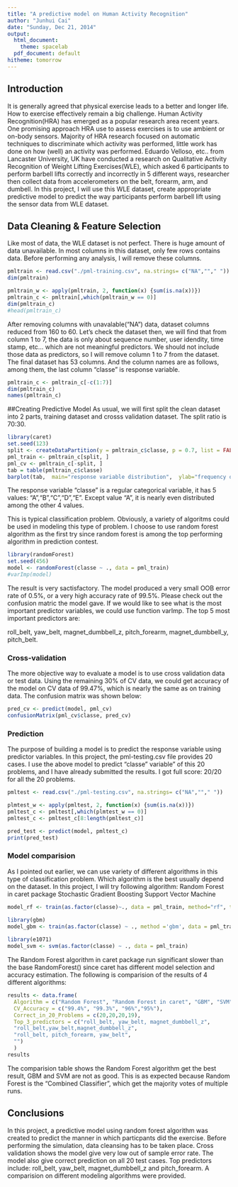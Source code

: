 ```yaml
---
title: "A predictive model on Human Activity Recognition"
author: "Junhui Cai"
date: "Sunday, Dec 21, 2014"
output:
  html_document:
    theme: spacelab
  pdf_document: default
hitheme: tomorrow
---
```


## Introduction

It is generally agreed that physical exercise leads to a better and longer life. How to exercise effectively remain a big challenge. Human Activity Recognition(HRA) has emerged as a popular research area recent years. One promising approach HRA use to assess exercises is to use ambient or on-body sensors. Majority of HRA research focused on automatic techniques to discriminate which activity was performed, little work has done on how (well) an activity was performed. Eduardo Velloso, etc.. from Lancaster University, UK have conducted a research on Qualitative Activity Recognition of Weight Lifting Exercises(WLE), which asked 6 participants to perform barbell lifts correctly and incorrectly in 5 different ways, researcher then collect data from accelerometers on the belt, forearm, arm, and dumbell. In this project, I will use this WLE dataset, create appropriate predictive model to predict the way participants perform barbell lift using the sensor data from WLE dataset.


## Data Cleaning & Feature Selection
Like most of data, the WLE dataset is not perfect. There is huge amount of data unavailable. In most columns in this dataset, only few rows contains data. Before performing any analysis, I will remove these columns.  

```r
pmltrain <- read.csv("./pml-training.csv", na.strings= c("NA",""," "))
dim(pmltrain)

pmltrain_w <- apply(pmltrain, 2, function(x) {sum(is.na(x))})
pmltrain_c <- pmltrain[,which(pmltrain_w == 0)]
dim(pmltrain_c)
#head(pmltrain_c)
```

After removing columns with unavalable("NA") data, dataset columns reduced from 160 to 60. Let's check the dataset then, we will find that from column 1 to 7, the data is only about sequence number, user idendity, time stamp, etc... which are not meaningful predictors. We should not include those data as predictors, so I will remove column 1 to 7 from the dataset. The final dataset has 53 columns. And the column names are as follows, among them, the last column "classe" is response variable.

```r
pmltrain_c <- pmltrain_c[-c(1:7)]
dim(pmltrain_c)
names(pmltrain_c)
```

##Creating Predictive Model
As usual, we will first split the clean dataset into 2 parts, training dataset and crosss validation dataset. The split ratio  is 70:30.

```r
library(caret)
set.seed(123)
split <- createDataPartition(y = pmltrain_c$classe, p = 0.7, list = FALSE)
pml_train <- pmltrain_c[split, ]
pml_cv <- pmltrain_c[-split, ]
tab = table(pmltrain_c$classe)
barplot(tab,  main="response variable distribution",  ylab="frequency of classe")
```

The response variable "classe" is a regular categorical variable, it has 5 values: "A","B","C","D","E". Except value "A", it is nearly even distributed among the other 4 values.

This is typical classification problem. Obviously, a variety of algoritms could be used in modeling this type of problem. I choose to use random forest algorithm as the first try since random forest is among the top performing algorithm in prediction contest. 

```r
library(randomForest)
set.seed(456)
model <- randomForest(classe ~ ., data = pml_train)
#varImp(model)
```

The result is very sactisfactory. The model produced a very small OOB error rate of 0.5%, or a very high accuracy rate of 99.5%. Please check out the confusion matric the model gave. If we would like to see what is the most important predictor variables, we could use function varImp. The top 5 most important predictors are:

roll_belt, yaw_belt, magnet_dumbbell_z, pitch_forearm,  magnet_dumbbell_y, pitch_belt.

### Cross-validation 
The more objective way to evaluate a model is to use cross validation data or test data. Using the remaining 30% of CV data, we could get accuracy of the model on CV data of 99.47%, which is nearly the same as on training data.  The confusion matrix was shown below:

```r
pred_cv <- predict(model, pml_cv)
confusionMatrix(pml_cv$classe, pred_cv)
```

### Prediction
The purpose of building a model is to predict the response variable using predictor variables. In this project, the pml-testing.csv file provides 20 cases. I use the above model to predict "classe" variable" of this 20 problems, and I have already submitted the results. I got full score: 20/20 for all the 20 problems.   

```r
pmltest <- read.csv("./pml-testing.csv", na.strings= c("NA",""," "))

plmtest_w <- apply(pmltest, 2, function(x) {sum(is.na(x))})
pmltest_c <- pmltest[,which(plmtest_w == 0)]
pmltest_c <- pmltest_c[8:length(pmltest_c)]

pred_test <- predict(model, pmltest_c)
print(pred_test)
```

### Model comparision
As I pointed out earlier, we can use variety of different algorithms in this type of classification problem. Which algorithm is the best usually depend on the dataset. In this project, I will try following algorithm:
  Random Forest in caret package
  Stochastic Gradient Boosting
  Support Vector Machine

```r
model_rf <- train(as.factor(classe)~., data = pml_train, method="rf", trControl = trainControl(method = "cv", number = 3, allowParallel = TRUE), prox=FALSE)

library(gbm)
model_gbm <- train(as.factor(classe) ~ ., method ='gbm', data = pml_train)
 
library(e1071)
model_svm <- svm(as.factor(classe) ~ ., data = pml_train)
```

The Random Forest algorithm in caret package run significant slower than the base RandomForest() since caret has different model selection and accuracy estimation.  The following is comparision of the results of 4 different algorithms:

```r
results <- data.frame(
  Algorithm = c("Random Forest", "Random Forest in caret", "GBM", "SVM"), 
  CV_Accuracy = c("99.4%", "99.3%", "96%","95%"), 
  Correct_in_20_Problems = c(20,20,20,19),
  Top_3_predictors = c("roll_belt, yaw_belt, magnet_dumbbell_z",
  "roll_belt,yaw_belt,magnet_dumbbell_z",                     
  "roll_belt, pitch_forearm, yaw_belt",                     
  "")
  )
results
```

The comparision table shows the Random Forest algorithm get the best result, GBM and SVM are not as good. This is as expected because Random Forest is the "Combined Classifier", which get the majority votes of multiple runs. 

## Conclusions
In this project, a predictive model using random forest algorithm was created to predict the manner in which particpants did the exercise. Before performing the simulation, data cleansing has to be taken place. Cross validation shows the model give very low out of sample error rate. The model also give correct prediction on all 20 test cases. Top predictors include: roll_belt, yaw_belt, magnet_dumbbell_z and pitch_forearm. A comparision on different modeling algorithms were provided.
